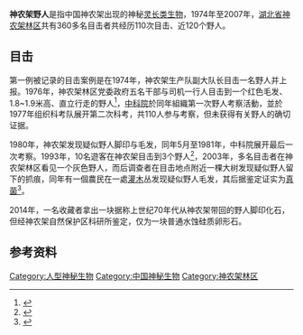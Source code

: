 {{prose|time=2017-04-01T01:49:03+00:00}}
'''神农架野人'''是指中国神农架出现的神秘[[灵长目|灵长类生物]]，1974年至2007年，[[湖北省|湖北省]][[神农架林区|神农架林区]]共有360多名目击者共经历110次目击、近120个野人。

==目击==
第一例被记录的目击案例是在1974年，神农架生产队副大队长目击一名野人并上报。1976年，神农架林区党委政府五名干部与司机一行人目击到一个红色毛发、1.8~1.9米高、直立行走的野人<ref>{{Cite journal |author=明海英 |url=http://www.cssn.cn/djch/djch_djchhg/tanmiyeren/201312/t20131220_919045.shtml |title=目击“野人” 惊险难忘 |journal=中国社会科学报 |issue=第539期 |date=2013-12-20 |archiveurl=https://web.archive.org/web/20210709161914/http://www.cssn.cn/djch/djch_djchhg/tanmiyeren/201312/t20131220_919045.shtml |archivedate=2021-07-09 |deadurl=no }}</ref>，[[中科院|中科院]]於同年組織第一次野人考察活動，並於1977年组织科考队展开第二次科考，共110人参与考察，但未获得有关野人的确切证据。

1980年，神农架发现疑似野人脚印与毛发，同年5月至1981年，中科院展开最后一次考察。1993年，10名遊客在神农架目击到3个野人<ref>{{Cite web |url=http://it.sohu.com/20101012/n275555537.shtml |title=神农架科考专家称有八成把握揭秘野人 |publisher=新京报 |date=2010-10-12 |archivedate=2010-10-14 |archiveurl=https://web.archive.org/web/20101014002611/https://it.sohu.com/20101012/n275555537.shtml |deadurl=no }}</ref>，2003年，多名目击者在神农架林区看见一个灰色野人，而后调查者在目击地点附近一棵大树发现疑似野人留下的抓痕，同年有一個農民在一處[[灌木|灌木]]丛发现疑似野人毛发，其后据鉴定证实为[[真菌|真菌]]<ref>{{Cite web |title=为什么不相信神农架野人 |url=http://discover.news.163.com/special/snj-savage/ |accessdate=2019-09-24 |publisher=网易探索 |archiveurl=https://web.archive.org/web/20110426101031/http://discover.news.163.com/special/snj-savage/ |archivedate=2022-04-26 |deadurl=no }}</ref>。

2014年，一名收藏者拿出一块据称上世纪70年代从神农架带回的野人脚印化石，但经神农架自然保护区科研所鉴定，仅为一块普通水蚀硅质卵形石。

==参考资料==
{{reflist}}
{{Cryptozoology|state=collapsed}}
[[Category:人型神秘生物|Category:人型神秘生物]]
[[Category:中国神秘生物|Category:中国神秘生物]]
[[Category:神农架林区|Category:神农架林区]]